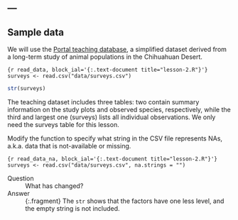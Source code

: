 ---
---

## Sample data

We will use the [Portal teaching database](http://github.com/weecology/portal-teachingdb), a simplified dataset derived from a long-term study of animal populations in the Chihuahuan Desert.

```{r read_data, block_ial='{:.text-document title="lesson-2.R"}'}
surveys <- read.csv("data/surveys.csv")
```

```r
str(surveys)
```

<aside class="notes">

The teaching dataset includes three tables: two contain summary information on the study plots and observed species, respectively, while the third and largest one (surveys) lists all individual observations. We only need the surveys table for this lesson.

</aside>

<!--split-->

Modify the function to specify what string in the CSV file represents NAs, a.k.a. data that is not-available or missing.

```{r read_data_na, block_ial='{:.text-document title="lesson-2.R"}'}
surveys <- read.csv("data/surveys.csv", na.strings = "")
```

Question
: What has changed?

Answer
: {:.fragment} The `str` shows that the factors have one less level, and the empty string is not included.
